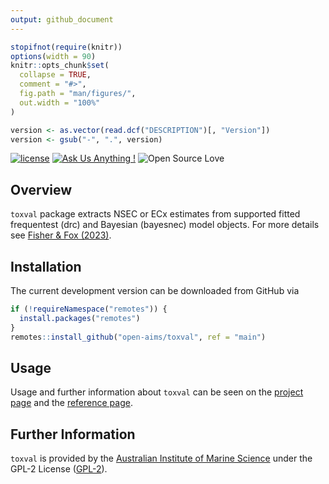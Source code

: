 ```yaml
---
output: github_document
---
```


<!-- README.md is generated from README.Rmd. Please edit that file -->

```r
stopifnot(require(knitr))
options(width = 90)
knitr::opts_chunk$set(
  collapse = TRUE,
  comment = "#>",
  fig.path = "man/figures/",
  out.width = "100%"
)
```

```r
version <- as.vector(read.dcf("DESCRIPTION")[, "Version"])
version <- gsub("-", ".", version)
```

[![license](https://img.shields.io/badge/license-GPL--2-lightgrey.svg)](https://choosealicense.com/)
[![Ask Us Anything
\!](https://img.shields.io/badge/Ask%20us-anything-1abc9c.svg)](https://github.com/open-AIMS/toxval/issues/new)
![Open Source
Love](https://badges.frapsoft.com/os/v2/open-source.svg?v=103)
<!-- badges: end -->

## Overview 

`toxval` package extracts NSEC or ECx estimates from supported fitted frequentest (drc) and Bayesian (bayesnec) model objects. For more details see [Fisher & Fox (2023)](https://doi.org/10.1002/etc.5610).

## Installation

The current development version can be downloaded from GitHub via

```r
if (!requireNamespace("remotes")) {
  install.packages("remotes")
}
remotes::install_github("open-aims/toxval", ref = "main")
```

## Usage

Usage and further information about `toxval` can be seen on the [project
page](https://open-aims.github.io/toxval/) and the
[reference page](https://open-aims.github.io/toxval/reference/).

## Further Information

`toxval` is provided by the
[Australian Institute of Marine Science](https://www.aims.gov.au) under the
GPL-2 License ([GPL-2](https://opensource.org/license/gpl-2-0/)).
